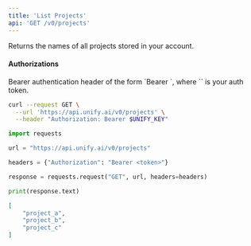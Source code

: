 ```yaml
---
title: 'List Projects'
api: 'GET /v0/projects'
---
```

Returns the names of all projects stored in your account.

#### Authorizations

<ParamField header="Authorization" type="string" required="true">
  Bearer authentication header of the form `Bearer <token>`, where `<token>` is your auth token.
</ParamField>

<RequestExample>

```bash cURL
curl --request GET \
  --url 'https://api.unify.ai/v0/projects' \
  --header "Authorization: Bearer $UNIFY_KEY"
```

```python Python
import requests

url = "https://api.unify.ai/v0/projects"

headers = {"Authorization": "Bearer <token>"}

response = requests.request("GET", url, headers=headers)

print(response.text)
```

</RequestExample>
<ResponseExample>

```json 200
[
    "project_a",
    "project_b",
    "project_c"
]
```

</ResponseExample>
